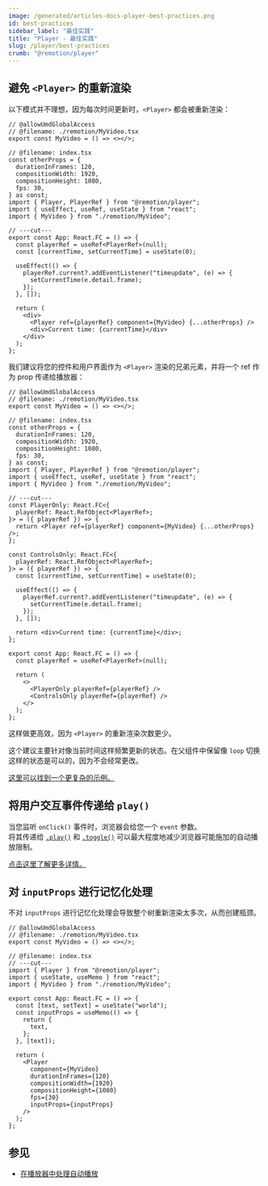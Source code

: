 ```yaml
---
image: /generated/articles-docs-player-best-practices.png
id: best-practices
sidebar_label: "最佳实践"
title: "Player - 最佳实践"
slug: /player/best-practices
crumb: "@remotion/player"
---
```


## 避免 `<Player>` 的重新渲染

以下模式并不理想，因为每次时间更新时，`<Player>` 都会被重新渲染：

```tsx twoslash title="❌ 有问题"
// @allowUmdGlobalAccess
// @filename: ./remotion/MyVideo.tsx
export const MyVideo = () => <></>;

// @filename: index.tsx
const otherProps = {
  durationInFrames: 120,
  compositionWidth: 1920,
  compositionHeight: 1080,
  fps: 30,
} as const;
import { Player, PlayerRef } from "@remotion/player";
import { useEffect, useRef, useState } from "react";
import { MyVideo } from "./remotion/MyVideo";

// ---cut---
export const App: React.FC = () => {
  const playerRef = useRef<PlayerRef>(null);
  const [currentTime, setCurrentTime] = useState(0);

  useEffect(() => {
    playerRef.current?.addEventListener("timeupdate", (e) => {
      setCurrentTime(e.detail.frame);
    });
  }, []);

  return (
    <div>
      <Player ref={playerRef} component={MyVideo} {...otherProps} />
      <div>Current time: {currentTime}</div>
    </div>
  );
};
```

我们建议将您的控件和用户界面作为 `<Player>` 渲染的兄弟元素，并将一个 ref 作为 prop 传递给播放器：

```tsx twoslash title="✅ 更好"
// @allowUmdGlobalAccess
// @filename: ./remotion/MyVideo.tsx
export const MyVideo = () => <></>;

// @filename: index.tsx
const otherProps = {
  durationInFrames: 120,
  compositionWidth: 1920,
  compositionHeight: 1080,
  fps: 30,
} as const;
import { Player, PlayerRef } from "@remotion/player";
import { useEffect, useRef, useState } from "react";
import { MyVideo } from "./remotion/MyVideo";

// ---cut---
const PlayerOnly: React.FC<{
  playerRef: React.RefObject<PlayerRef>;
}> = ({ playerRef }) => {
  return <Player ref={playerRef} component={MyVideo} {...otherProps} />;
};

const ControlsOnly: React.FC<{
  playerRef: React.RefObject<PlayerRef>;
}> = ({ playerRef }) => {
  const [currentTime, setCurrentTime] = useState(0);

  useEffect(() => {
    playerRef.current?.addEventListener("timeupdate", (e) => {
      setCurrentTime(e.detail.frame);
    });
  }, []);

  return <div>Current time: {currentTime}</div>;
};

export const App: React.FC = () => {
  const playerRef = useRef<PlayerRef>(null);

  return (
    <>
      <PlayerOnly playerRef={playerRef} />
      <ControlsOnly playerRef={playerRef} />
    </>
  );
};
```

这样做更高效，因为 `<Player>` 的重新渲染次数更少。

这个建议主要针对像当前时间这样频繁更新的状态。在父组件中保留像 `loop` 切换这样的状态是可以的，因为不会经常更改。

[这里可以找到一个更复杂的示例。](https://github.com/remotion-dev/remotion/blob/main/packages/player-example/src/App.tsx)

## 将用户交互事件传递给 `play()`

当您监听 `onClick()` 事件时，浏览器会给您一个 `event` 参数。  
将其传递给 [`.play()`](/docs/player/player#play) 和 [`.toggle()`](/docs/player/player#toggle) 可以最大程度地减少浏览器可能施加的自动播放限制。

[点击这里了解更多详情。](/docs/player/autoplay#pass-the-event-to-the-play-or-toggle-method)

## 对 `inputProps` 进行记忆化处理

不对 `inputProps` 进行记忆化处理会导致整个树重新渲染太多次，从而创建瓶颈。

```tsx twoslash title="Player.tsx"
// @allowUmdGlobalAccess
// @filename: ./remotion/MyVideo.tsx
export const MyVideo = () => <></>;

// @filename: index.tsx
// ---cut---
import { Player } from "@remotion/player";
import { useState, useMemo } from "react";
import { MyVideo } from "./remotion/MyVideo";

export const App: React.FC = () => {
  const [text, setText] = useState("world");
  const inputProps = useMemo(() => {
    return {
      text,
    };
  }, [text]);

  return (
    <Player
      component={MyVideo}
      durationInFrames={120}
      compositionWidth={1920}
      compositionHeight={1080}
      fps={30}
      inputProps={inputProps}
    />
  );
};
```

## 参见

- [在播放器中处理自动播放](/docs/player/autoplay)

